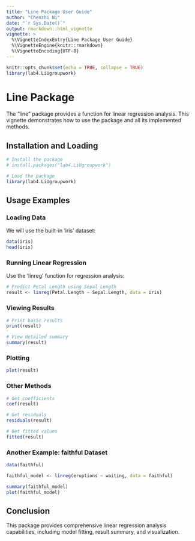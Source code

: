 ```yaml
---
title: "Line Package User Guide"
author: "Chenzhi Ni"
date: "`r Sys.Date()`"
output: rmarkdown::html_vignette
vignette: >
  %\VignetteIndexEntry{Line Package User Guide}
  %\VignetteEngine{knitr::rmarkdown}
  %\VignetteEncoding{UTF-8}
---
```


```r
knitr::opts_chunk$set(echo = TRUE, collapse = TRUE)
library(lab4.LiUgroupwork)
```

# Line Package

The "line" package provides a function for linear regression analysis. This vignette demonstrates how to use the package and all its implemented methods.

## Installation and Loading

```r
# Install the package
# install.packages("lab4.LiUgroupwork")

# Load the package
library(lab4.LiUgroupwork)
```

## Usage Examples

### Loading Data

We will use the built-in 'iris' dataset:

```r
data(iris)
head(iris)
```

### Running Linear Regression

Use the 'linreg' function for regression analysis:

```r
# Predict Petal Length using Sepal Length
result <- linreg(Petal.Length ~ Sepal.Length, data = iris)
```

### Viewing Results

```r
# Print basic results
print(result)

# View detailed summary
summary(result)
```

### Plotting

```r
plot(result)
```

### Other Methods

```r
# Get coefficients
coef(result)

# Get residuals
residuals(result)

# Get fitted values
fitted(result)
```

### Another Example: faithful Dataset

```r
data(faithful)

faithful_model <- linreg(eruptions ~ waiting, data = faithful)

summary(faithful_model)
plot(faithful_model)
```

## Conclusion

This package provides comprehensive linear regression analysis capabilities, including model fitting, result summary, and visualization.
